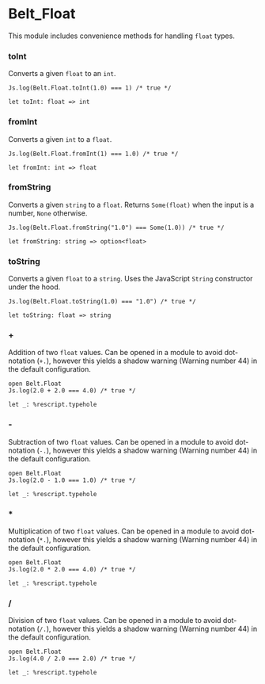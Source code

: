 # Belt_Float

<Intro>

This module includes convenience methods for handling `float` types.

</Intro>


### toInt
Converts a given `float` to an `int`.

```res example
Js.log(Belt.Float.toInt(1.0) === 1) /* true */
```

```res sig
let toInt: float => int
```

### fromInt
Converts a given `int` to a `float`.

  ```res example
  Js.log(Belt.Float.fromInt(1) === 1.0) /* true */
  ```

```res sig
let fromInt: int => float
```

### fromString
Converts a given `string` to a `float`. Returns `Some(float)` when the input is a number, `None` otherwise.

  ```res example
  Js.log(Belt.Float.fromString("1.0") === Some(1.0)) /* true */
  ```

```res sig
let fromString: string => option<float>
```

### toString
Converts a given `float` to a `string`. Uses the JavaScript `String` constructor under the hood.

  ```res example
  Js.log(Belt.Float.toString(1.0) === "1.0") /* true */
  ```

```res sig
let toString: float => string
```

### +
Addition of two `float` values.
  Can be opened in a module to avoid dot-notation (`+.`), however this yields a shadow warning (Warning number 44) in the default configuration.

  ```res example
  open Belt.Float
  Js.log(2.0 + 2.0 === 4.0) /* true */
  ```

```res sig
let _: %rescript.typehole
```

### -
Subtraction of two `float` values.
  Can be opened in a module to avoid dot-notation (`-.`), however this yields a shadow warning (Warning number 44) in the default configuration.

  ```res example
  open Belt.Float
  Js.log(2.0 - 1.0 === 1.0) /* true */
  ```

```res sig
let _: %rescript.typehole
```

### *
Multiplication of two `float` values.
  Can be opened in a module to avoid dot-notation (`*.`), however this yields a shadow warning (Warning number 44) in the default configuration.

  ```res example
  open Belt.Float
  Js.log(2.0 * 2.0 === 4.0) /* true */
  ```

```res sig
let _: %rescript.typehole
```

### /
Division of two `float` values.
  Can be opened in a module to avoid dot-notation (`/.`), however this yields a shadow warning (Warning number 44) in the default configuration.

  ```res example
  open Belt.Float
  Js.log(4.0 / 2.0 === 2.0) /* true */
  ```

```res sig
let _: %rescript.typehole
```
